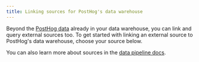 ```yaml
---
title: Linking sources for PostHog's data warehouse
---
```



Beyond the [PostHog data](/docs/data-warehouse/sources/posthog) already in your data warehouse, you can link and query external sources too. To get started with  linking an external source to PostHog's data warehouse, choose your source below.

<DWInstallationPlatforms />

You can also learn more about sources in the [data pipeline docs](/docs/cdp/sources).